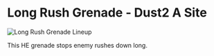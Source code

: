 # Long Rush Grenade - Dust2 A Site

![Long Rush Grenade Lineup](https://via.placeholder.com/600x400/FFB800/000000?text=Long+Rush+Grenade)

This HE grenade stops enemy rushes down long.